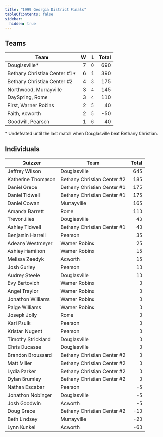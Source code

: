 ```yaml
---
title: "1999 Georgia District Finals"
tableOfContents: false
sidebar:
  hidden: true
---
```


## Teams

| Team                         |    W |    L | Total |
| ---------------------------- | ---: | ---: | ----: |
| Douglasville*                |    7 |    0 |   690 |
| Bethany Christian Center #1* |    6 |    1 |   390 |
| Bethany Christian Center #2  |    4 |    3 |   175 |
| Northwood, Murrayville       |    3 |    4 |   145 |
| DaySpring, Rome              |    3 |    4 |   110 |
| First, Warner Robins         |    2 |    5 |    40 |
| Faith, Acworth               |    2 |    5 |   -50 |
| Goodwill, Pearson            |    1 |    6 |    40 |

\* Undefeated until the last match when Douglasville beat Bethany Christian.

## Individuals

| Quizzer            | Team                        | Total |
| ------------------ | --------------------------- | ----: |
| Jeffrey Wilson     | Douglasville                |   645 |
| Katherine Thomason | Bethany Christian Center #2 |   185 |
| Daniel Grace       | Bethany Christian Center #1 |   175 |
| Daniel Tidwell     | Bethany Christian Center #1 |   175 |
| Daniel Cowan       | Murrayville                 |   165 |
| Amanda Barrett     | Rome                        |   110 |
| Trevor Jiles       | Douglasville                |    40 |
| Ashley Tidwell     | Bethany Christian Center #1 |    40 |
| Benjamin Harrell   | Pearson                     |    35 |
| Adeana Westmeyer   | Warner Robins               |    25 |
| Ashley Hamilton    | Warner Robins               |    15 |
| Melissa Zeedyk     | Acworth                     |    15 |
| Josh Gurley        | Pearson                     |    10 |
| Audrey Steele      | Douglasville                |    10 |
| Evy Bertovich      | Warner Robins               |     0 |
| Angel Traylor      | Warner Robins               |     0 |
| Jonathon Williams  | Warner Robins               |     0 |
| Paige Williams     | Warner Robins               |     0 |
| Joseph Jolly       | Rome                        |     0 |
| Kari Paulk         | Pearson                     |     0 |
| Kristan Nugent     | Pearson                     |     0 |
| Timothy Strickland | Douglasville                |     0 |
| Chris Ducasse      | Douglasville                |     0 |
| Brandon Broussard  | Bethany Christian Center #2 |     0 |
| Matt Miller        | Bethany Christian Center #2 |     0 |
| Lydia Parker       | Bethany Christian Center #2 |     0 |
| Dylan Brumley      | Bethany Christian Center #2 |     0 |
| Nathan Escabar     | Pearson                     |    -5 |
| Jonathon Nobinger  | Douglasville                |    -5 |
| Josh Goodwin       | Acworth                     |    -5 |
| Doug Grace         | Bethany Christian Center #2 |   -10 |
| Beth Lindsey       | Murrayville                 |   -20 |
| Lynn Kunkel        | Acworth                     |   -60 |

